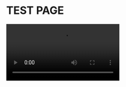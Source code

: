 # TEST PAGE
![Test Video](/public/video/test/2021100620250300-C6D726972790F87F6521C61FBA400A1DX.mp4)
